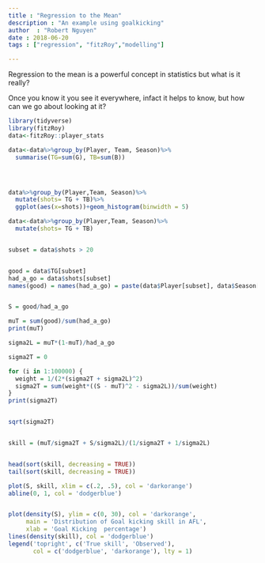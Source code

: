 ```yaml
---
title : "Regression to the Mean"
description : "An example using goalkicking"
author  : "Robert Nguyen"
date : 2018-06-20
tags : ["regression", "fitzRoy","modelling"]

---
```


Regression to the mean is a powerful concept in statistics but what is it really? 

Once you know it you see it everywhere, infact it helps to know, but how can we go about looking at it?


```r

library(tidyverse)
library(fitzRoy)
data<-fitzRoy::player_stats

data<-data%>%group_by(Player, Team, Season)%>%
  summarise(TG=sum(G), TB=sum(B))




data%>%group_by(Player,Team, Season)%>%
  mutate(shots= TG + TB)%>%
  ggplot(aes(x=shots))+geom_histogram(binwidth = 5)

data<-data%>%group_by(Player,Team, Season)%>%
  mutate(shots= TG + TB)


subset = data$shots > 20


good = data$TG[subset]
had_a_go = data$shots[subset]
names(good) = names(had_a_go) = paste(data$Player[subset], data$Season[subset])


S = good/had_a_go

muT = sum(good)/sum(had_a_go)
print(muT)

sigma2L = muT*(1-muT)/had_a_go

sigma2T = 0

for (i in 1:100000) {
  weight = 1/(2*(sigma2T + sigma2L)^2)
  sigma2T = sum(weight*((S - muT)^2 - sigma2L))/sum(weight)
}
print(sigma2T)


sqrt(sigma2T)


skill = (muT/sigma2T + S/sigma2L)/(1/sigma2T + 1/sigma2L)


head(sort(skill, decreasing = TRUE))
tail(sort(skill, decreasing = TRUE))

plot(S, skill, xlim = c(.2, .5), col = 'darkorange')
abline(0, 1, col = 'dodgerblue')


plot(density(S), ylim = c(0, 30), col = 'darkorange',
     main = 'Distribution of Goal kicking skill in AFL',
     xlab = 'Goal Kicking  percentage')
lines(density(skill), col = 'dodgerblue')
legend('topright', c('True skill', 'Observed'),
       col = c('dodgerblue', 'darkorange'), lty = 1)

```